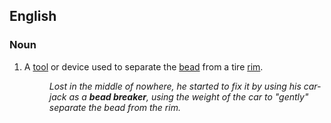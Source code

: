 ==English==

===Noun===
{{en-noun|head=[[bead]] [[breaker]]}}

# {{automotive}} A [[tool]] or device used to separate the [[bead]] from a tire [[rim]].
#: ''Lost in the middle of nowhere, he started to fix it by using his car-jack as a '''bead breaker''', using the weight of the car to "gently" separate the bead from the rim.''